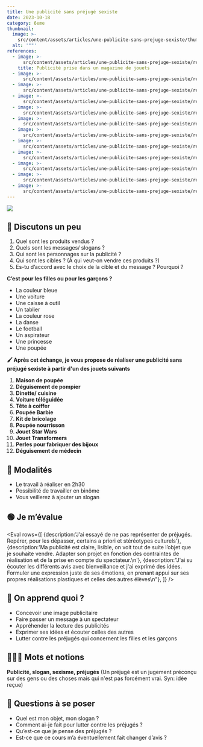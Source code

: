 ```yaml
---
title: Une publicité sans préjugé sexiste
date: 2023-10-18
category: 6eme
thumbnail:
  image: >-
    src/content/assets/articles/une-publicite-sans-prejuge-sexiste/thumbnail/image.webp
  alt: '""'
references:
  - image: >-
      src/content/assets/articles/une-publicite-sans-prejuge-sexiste/references/0/image.webp
    title: Publicité prise dans un magazine de jouets
  - image: >-
      src/content/assets/articles/une-publicite-sans-prejuge-sexiste/references/1/image.webp
  - image: >-
      src/content/assets/articles/une-publicite-sans-prejuge-sexiste/references/2/image.webp
  - image: >-
      src/content/assets/articles/une-publicite-sans-prejuge-sexiste/references/3/image.webp
  - image: >-
      src/content/assets/articles/une-publicite-sans-prejuge-sexiste/references/4/image.webp
  - image: >-
      src/content/assets/articles/une-publicite-sans-prejuge-sexiste/references/5/image.webp
  - image: >-
      src/content/assets/articles/une-publicite-sans-prejuge-sexiste/references/6/image.webp
  - image: >-
      src/content/assets/articles/une-publicite-sans-prejuge-sexiste/references/7/image.webp
  - image: >-
      src/content/assets/articles/une-publicite-sans-prejuge-sexiste/references/8/image.webp
  - image: >-
      src/content/assets/articles/une-publicite-sans-prejuge-sexiste/references/9/image.webp
  - image: >-
      src/content/assets/articles/une-publicite-sans-prejuge-sexiste/references/10/image.webp
  - image: >-
      src/content/assets/articles/une-publicite-sans-prejuge-sexiste/references/11/image.webp
---
```


![](src/content/assets/articles/une-publicite-sans-prejuge-sexiste/pub.webp)

## 💬 Discutons un peu

1. Quel sont les produits vendus ?
2. Quels sont les messages/ slogans ?
3. Qui sont les personnages sur la publicité ?
4. Qui sont les cibles ? (À qui veut-on vendre ces produits ?)
5. Es-tu d’accord avec le choix de la cible et du message ? Pourquoi ?

**C’est pour les filles ou pour les garçons ?**

- La couleur bleue
- Une voiture
- Une caisse à outil
- Un tablier
- La couleur rose
- La danse
- Le football
- Un aspirateur
- Une princesse
- Une poupée

**🖌 Après cet échange, je vous propose de réaliser une publicité sans préjugé sexiste à partir d'un des jouets suivants**

1. **Maison de poupée**
2. **Déguisement de pompier**
3. **Dinette/ cuisine**
4. **Voiture téléguidée**
5. **Tête à coiffer**
6. **Poupée Barbie**
7. **Kit de bricolage**
8. **Poupée nourrisson**
9. **Jouet Star Wars**
10. **Jouet Transformers**
11. **Perles pour fabriquer des bijoux**
12. **Déguisement de médecin**

## 🔎 Modalités

- Le travail à réaliser en 2h30
- Possibilité de travailler en binôme
- Vous veillerez à ajouter un slogan

## 🟢 Je m’évalue

<Eval
	rows={[
		{description:'J’ai essayé de ne pas représenter de préjugés. Repérer, pour les dépasser, certains a priori et stéréotypes culturels'},
		{description:'Ma publicité est claire, lisible, on voit tout de suite l’objet que je souhaite vendre. Adapter son projet en fonction des contraintes de réalisation et de la prise en compte du spectateur.\n'},
		{description:"J'ai su écouter les différents avis avec bienveillance et j'ai exprimé des idées. Formuler une expression juste de ses émotions, en prenant appui sur ses propres réalisations plastiques et celles des autres élèves\n"},
	]}
/>

## 🧐 On apprend quoi ?

- Concevoir une image publicitaire
- Faire passer un message à un spectateur
- Appréhender la lecture des publicités
- Exprimer ses idées et écouter celles des autres
- Lutter contre les préjugés qui concernent les filles et les garçons

## 👩🏼‍🏫 Mots et notions

**Publicité, slogan, sexisme, préjugés** (Un préjugé est un jugement préconçu sur des gens ou des choses mais qui n'est pas forcément vrai. Syn: idée reçue)

## 🤔 Questions à se poser

- Quel est mon objet, mon slogan ?
- Comment ai-je fait pour lutter contre les préjugés ?
- Qu’est-ce que je pense des préjugés ?
- Est-ce que ce cours m’a éventuellement fait changer d’avis ?
